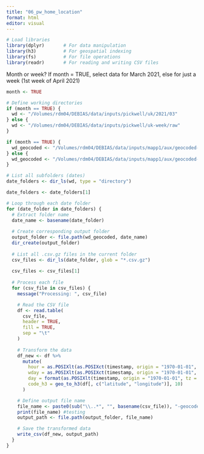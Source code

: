 ```yaml
---
title: "06_pw_home_location"
format: html
editor: visual
---
```


```r
# Load libraries
library(dplyr)       # For data manipulation
library(h3)          # For geospatial indexing
library(fs)          # For file operations
library(readr)       # For reading and writing CSV files
```

Month or week? If month = TRUE, select data for March 2021, else for just a week (1st week of April 2021)

```r
month <- TRUE
```


```r

# Define working directories
if (month == TRUE) {
  wd <- "/Volumes/rdm04/DEBIAS/data/inputs/pickwell/uk/2021/03"
} else {
  wd <- "/Volumes/rdm04/DEBIAS/data/inputs/pickwell/uk-week/raw"
}

if (month == TRUE) {
  wd_geocoded <- "/Volumes/rdm04/DEBIAS/data/inputs/mapp1/aux/geocoded-hex10-month_aux"
} else {
  wd_geocoded <- "/Volumes/rdm04/DEBIAS/data/inputs/mapp1/aux/geocoded-hex10_aux"
}

# List all subfolders (dates)
date_folders <- dir_ls(wd, type = "directory")

date_folders <- date_folders[1]

# Loop through each date folder
for (date_folder in date_folders) {
  # Extract folder name
  date_name <- basename(date_folder)
  
  # Create corresponding output folder
  output_folder <- file.path(wd_geocoded, date_name)
  dir_create(output_folder)
  
  # List all .csv.gz files in the current folder
  csv_files <- dir_ls(date_folder, glob = "*.csv.gz")
  
  csv_files <- csv_files[1]
  
  # Process each file
  for (csv_file in csv_files) {
    message("Processing: ", csv_file)

    # Read the CSV file
    df <- read.table(
      csv_file,
      header = TRUE,
      fill = TRUE,
      sep = "\t"
    )
 
    # Transform the data
    df_new <- df %>%
      mutate(
        hour = as.POSIXlt(as.POSIXct(timestamp, origin = "1970-01-01", tz = "GMT"))$hour,
        wday = as.POSIXlt(as.POSIXct(timestamp, origin = "1970-01-01", tz = "GMT"))$wday,
        day = format(as.POSIXlt(timestamp, origin = "1970-01-01", tz = "GMT"), "%Y-%m-%d"),
        code_h3 = geo_to_h3(df[, c("latitude", "longitude")], 10) 
      )

    # Define output file name
    file_name <- paste0(sub("\\..*", "", basename(csv_file)), "-geocoded.csv.gz")
    print(file_name) #testing
    output_path <- file.path(output_folder, file_name)

    # Save the transformed data
    write_csv(df_new, output_path)
  }
}
```
